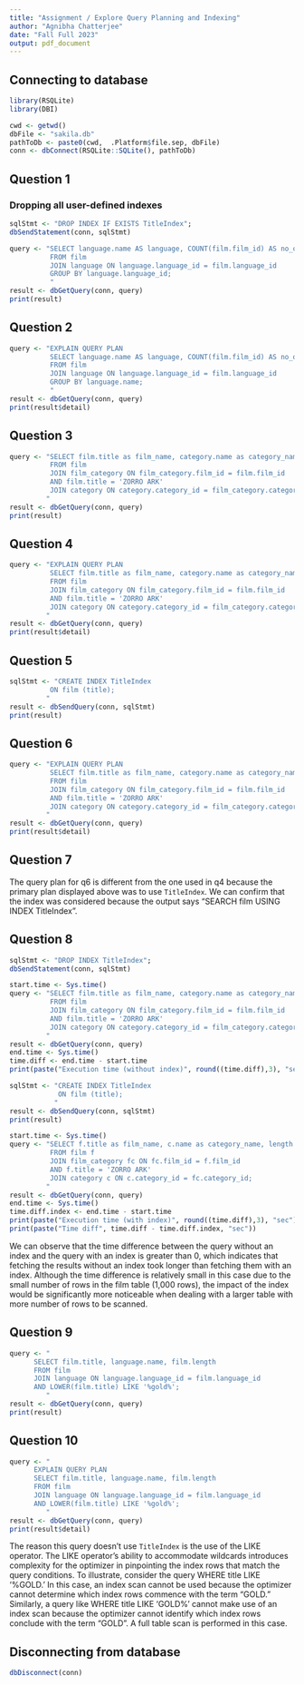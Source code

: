 ```yaml
---
title: "Assignment / Explore Query Planning and Indexing"
author: "Agnibha Chatterjee"
date: "Fall Full 2023"
output: pdf_document
---
```


## Connecting to database
```r
library(RSQLite)
library(DBI)

cwd <- getwd()
dbFile <- "sakila.db"
pathToDb <- paste0(cwd,  .Platform$file.sep, dbFile) 
conn <- dbConnect(RSQLite::SQLite(), pathToDb)
```
## Question 1
### Dropping all user-defined indexes
```r
sqlStmt <- "DROP INDEX IF EXISTS TitleIndex";
dbSendStatement(conn, sqlStmt)
```

```r
query <- "SELECT language.name AS language, COUNT(film.film_id) AS no_of_films 
          FROM film
          JOIN language ON language.language_id = film.language_id
          GROUP BY language.language_id;
          "
result <- dbGetQuery(conn, query)
print(result)
```

## Question 2
```r
query <- "EXPLAIN QUERY PLAN
          SELECT language.name AS language, COUNT(film.film_id) AS no_of_films 
          FROM film
          JOIN language ON language.language_id = film.language_id
          GROUP BY language.name;
          "
result <- dbGetQuery(conn, query)
print(result$detail)
```
## Question 3
```r
query <- "SELECT film.title as film_name, category.name as category_name, film.length
          FROM film
          JOIN film_category ON film_category.film_id = film.film_id 
          AND film.title = 'ZORRO ARK'
          JOIN category ON category.category_id = film_category.category_id;
         "
result <- dbGetQuery(conn, query)
print(result)
```

## Question 4
```r
query <- "EXPLAIN QUERY PLAN
          SELECT film.title as film_name, category.name as category_name, film.length
          FROM film
          JOIN film_category ON film_category.film_id = film.film_id 
          AND film.title = 'ZORRO ARK'
          JOIN category ON category.category_id = film_category.category_id;
         "
result <- dbGetQuery(conn, query)
print(result$detail)
```

## Question 5
```r
sqlStmt <- "CREATE INDEX TitleIndex 
          ON film (title);
         "
result <- dbSendQuery(conn, sqlStmt)
print(result)
```
## Question 6
```r
query <- "EXPLAIN QUERY PLAN
          SELECT film.title as film_name, category.name as category_name, film.length
          FROM film
          JOIN film_category ON film_category.film_id = film.film_id 
          AND film.title = 'ZORRO ARK'
          JOIN category ON category.category_id = film_category.category_id;
         "
result <- dbGetQuery(conn, query)
print(result$detail)
```

## Question 7
The query plan for q6 is different from the one used in q4 because the primary plan displayed above was to use `TitleIndex`. We can confirm that the index was considered because the output says "SEARCH film USING INDEX TitleIndex".

## Question 8
```r
sqlStmt <- "DROP INDEX TitleIndex";
dbSendStatement(conn, sqlStmt)
```

```r
start.time <- Sys.time()
query <- "SELECT film.title as film_name, category.name as category_name, film.length
          FROM film
          JOIN film_category ON film_category.film_id = film.film_id 
          AND film.title = 'ZORRO ARK'
          JOIN category ON category.category_id = film_category.category_id;
         "
result <- dbGetQuery(conn, query)
end.time <- Sys.time()
time.diff <- end.time - start.time
print(paste("Execution time (without index)", round((time.diff),3), "sec"))
```

```r
sqlStmt <- "CREATE INDEX TitleIndex 
            ON film (title);
           "
result <- dbSendQuery(conn, sqlStmt)
print(result)
```

```r
start.time <- Sys.time()
query <- "SELECT f.title as film_name, c.name as category_name, length
          FROM film f
          JOIN film_category fc ON fc.film_id = f.film_id 
          AND f.title = 'ZORRO ARK'
          JOIN category c ON c.category_id = fc.category_id;
         "
result <- dbGetQuery(conn, query)
end.time <- Sys.time()
time.diff.index <- end.time - start.time
print(paste("Execution time (with index)", round((time.diff),3), "sec"))
print(paste("Time diff", time.diff - time.diff.index, "sec"))
```
We can observe that the time difference between the query without an index and the query with an index is greater than 0, which indicates that fetching the results without an index took longer than fetching them with an index. Although the time difference is relatively small in this case due to the small number of rows in the film table (1,000 rows), the impact of the index would be significantly more noticeable when dealing with a larger table with more number of rows to be scanned.

## Question 9
```r
query <- "
      SELECT film.title, language.name, film.length
      FROM film
      JOIN language ON language.language_id = film.language_id 
      AND LOWER(film.title) LIKE '%gold%';
         "
result <- dbGetQuery(conn, query)
print(result)
```

## Question 10
```r
query <- "
      EXPLAIN QUERY PLAN
      SELECT film.title, language.name, film.length
      FROM film
      JOIN language ON language.language_id = film.language_id 
      AND LOWER(film.title) LIKE '%gold%';
         "
result <- dbGetQuery(conn, query)
print(result$detail)
```
The reason this query doesn't use `TitleIndex` is the use of the LIKE operator. The LIKE operator's ability to accommodate wildcards introduces complexity for the optimizer in pinpointing the index rows that match the query conditions. To illustrate, consider the query WHERE title LIKE '%GOLD.' In this case, an index scan cannot be used because the optimizer cannot determine which index rows commence with the term "GOLD." Similarly, a query like WHERE title LIKE 'GOLD%' cannot make use of an index scan because the optimizer cannot identify which index rows conclude with the term "GOLD". A full table scan is performed in this case.

## Disconnecting from database
```r
dbDisconnect(conn)
```


